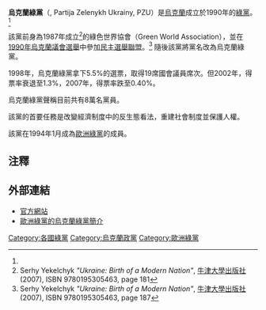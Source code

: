 {{Infobox Political Party
| country=烏克蘭
| party_name = 烏克蘭綠黨
| name_native = Партія Зелених України
| party_logo = File:Logo of the Party of Greens of Ukraine.png
| leader = Tatyana Kondratyuk<ref name="Offi">[http://greenparty.ua/ Official party site]</ref>
| foundation = 1990年春<ref name="Serhy"/>
| ideology = [[綠色政治|綠色政治]]
| international = [[歐洲綠黨|歐洲綠黨]]
| colorcode = Green
| colours = 綠色
| headquarters = [[乌克兰|乌克兰]][[基輔|基輔]]
| website = http://www.greenparty.ua
|政治立場=[[中间偏左|中间偏左]]}}
'''烏克蘭綠黨'''（{{lang-uk|'''Партія Зелених України'''}}, Partija Zelenykh Ukrainy, PZU）是[[烏克蘭|烏克蘭]]成立於1990年的[[綠黨|綠黨]]。<ref name="Serhy"/>

該黨前身為1987年成立<ref>Serhy Yekelchyk ''"Ukraine: Birth of a Modern Nation"'', [[牛津大學出版社|牛津大學出版社]] (2007), ISBN 9780195305463, page 181</ref>的綠色世界協會（Green World Association），並在[[1990年烏克蘭議會選舉|1990年烏克蘭議會選舉]]中參加[[民主聯盟_(烏克蘭)|民主選舉聯盟]]。<ref name="Serhy">Serhy Yekelchyk ''"Ukraine: Birth of a Modern Nation"'', [[牛津大學出版社|牛津大學出版社]] (2007), ISBN 9780195305463, page 187</ref> 隨後該黨將黨名改為烏克蘭綠黨。

1998年，烏克蘭綠黨拿下5.5%的選票，取得19席國會議員席次。但2002年，得票率衰退至1.3%，2007年，得票率跌至0.40%。

烏克蘭綠黨聲稱目前共有8萬名黨員。

該黨的首要任務是改變經濟制度中的反生態看法，重建社會制度並保護人權。

該黨在1994年1月成為[[歐洲綠黨|歐洲綠黨]]的成員。

==注釋==
{{reflist}}

== 外部連結 ==
*[http://www.greenparty.ua/ 官方網站] {{Wayback|url=http://www.greenparty.ua/ |date=20210228061816 }}
*[https://web.archive.org/web/20070928060552/http://www.europeangreens.org/cms/default/dok/149/149117.ukraine@en.htm 歐洲綠黨的烏克蘭綠黨簡介]

{{乌克兰政党}}
{{綠黨}}
{{Authority control}}
{{政黨小作品}}

[[Category:各國綠黨|Category:各國綠黨]]
[[Category:烏克蘭政黨|Category:烏克蘭政黨]]
[[Category:歐洲綠黨|Category:歐洲綠黨]]